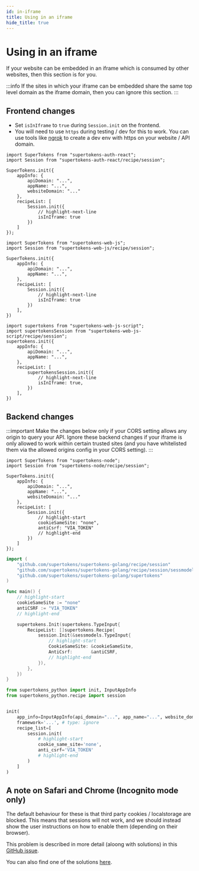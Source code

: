 ```yaml
---
id: in-iframe
title: Using in an iframe
hide_title: true
---
```


<!-- COPY DOCS -->
<!-- ./session/common-customizations/sessions/in-iframe.mdx -->


# Using in an iframe

If your website can be embedded in an iframe which is consumed by other websites, then this section is for you. 

:::info
If the sites in which your iframe can be embedded share the same top level domain as the iframe domain, then you can ignore this section.
:::

## Frontend changes

- Set `isInIframe` to `true` during `Session.init` on the frontend.
- You will need to use `https` during testing / dev for this to work. You can use tools like [ngrok](https://ngrok.com/) to create a dev env with https on your website / API domain. 

<FrontendSDKTabs>
<TabItem value="reactjs">

```tsx
import SuperTokens from "supertokens-auth-react";
import Session from "supertokens-auth-react/recipe/session";

SuperTokens.init({
    appInfo: {
        apiDomain: "...",
        appName: "...",
        websiteDomain: "..."
    },
    recipeList: [
        Session.init({
            // highlight-next-line
            isInIframe: true
        })
    ]
});
```
</TabItem>
<TabItem value="vanillajs">

<NpmOrScriptTabs>
<TabItem value="npm">

```tsx
import SuperTokens from "supertokens-web-js";
import Session from "supertokens-web-js/recipe/session";

SuperTokens.init({
    appInfo: {
        apiDomain: "...",
        appName: "...",
    },
    recipeList: [
        Session.init({
            // highlight-next-line
            isInIframe: true
        })
    ],
})
```

</TabItem>
<TabItem value="script">

```tsx
import supertokens from "supertokens-web-js-script";
import supertokensSession from "supertokens-web-js-script/recipe/session";
supertokens.init({
    appInfo: {
        apiDomain: "...",
        appName: "...",
    },
    recipeList: [
        supertokensSession.init({
            // highlight-next-line
            isInIframe: true,
        })
    ],
})
```

</TabItem>
</NpmOrScriptTabs>
</TabItem>
</FrontendSDKTabs>

## Backend changes

:::important
Make the changes below only if your CORS setting allows any origin to query your API. Ignore these backend changes if your iframe is only allowed to work within certain trusted sites (and you have whitelisted them via the allowed origins config in your CORS setting).
:::

<BackendSDKTabs>
<TabItem value="nodejs">

```tsx
import SuperTokens from "supertokens-node";
import Session from "supertokens-node/recipe/session";

SuperTokens.init({
    appInfo: {
        apiDomain: "...",
        appName: "...",
        websiteDomain: "..."
    },
    recipeList: [
        Session.init({
            // highlight-start
            cookieSameSite: "none",
            antiCsrf: "VIA_TOKEN"
            // highlight-end
        })
    ]
});
```
</TabItem>
<TabItem value="go">

```go
import (
	"github.com/supertokens/supertokens-golang/recipe/session"
	"github.com/supertokens/supertokens-golang/recipe/session/sessmodels"
	"github.com/supertokens/supertokens-golang/supertokens"
)

func main() {
	// highlight-start
	cookieSameSite := "none"
	antiCSRF := "VIA_TOKEN"
	// highlight-end

	supertokens.Init(supertokens.TypeInput{
		RecipeList: []supertokens.Recipe{
			session.Init(&sessmodels.TypeInput{
				// highlight-start
				CookieSameSite: &cookieSameSite,
				AntiCsrf:       &antiCSRF,
				// highlight-end
			}),
		},
	})
}
```
</TabItem>
<TabItem value="python">

```python
from supertokens_python import init, InputAppInfo
from supertokens_python.recipe import session


init(
    app_info=InputAppInfo(api_domain="...", app_name="...", website_domain="..."),
    framework='...', # type: ignore
    recipe_list=[
        session.init(
            # highlight-start
            cookie_same_site='none',
            anti_csrf='VIA_TOKEN'
            # highlight-end
        )
    ]
)
```

</TabItem>
</BackendSDKTabs>

## A note on Safari and Chrome (Incognito mode only)

The default behaviour for these is that third party cookies / localstorage are blocked. This means that sessions will not work, and we should instead show the user instructions on how to enable them (depending on their browser).

This problem is described in more detail (aloong with solutions) in this [GitHub issue](https://github.com/supertokens/supertokens-core/issues/280).

You can also find one of the solutions [here](../../advanced-customizations/examples/localstorage/about).
